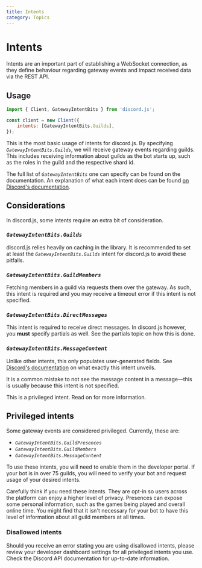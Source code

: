 ```yaml
---
title: Intents
category: Topics
---
```


# Intents

Intents are an important part of establishing a WebSocket connection, as they define behaviour regarding gateway events and impact received data via the REST API.

## Usage

```js
import { Client, GatewayIntentBits } from 'discord.js';

const client = new Client({
	intents: [GatewayIntentBits.Guilds],
});
```

This is the most basic usage of intents for discord.js. By specifying _`GatewayIntentBits.Guilds`_, we will receive gateway events regarding guilds. This includes receiving information about guilds as the bot starts up, such as the roles in the guild and the respective shard id.

The full list of _`GatewayIntentBits`_ one can specify can be found <DiscordAPITypesLink type="enum" parent="GatewayIntentBits">on the documentation</DiscordAPITypesLink>. An explanation of what each intent does can be found [on Discord's documentation](https://discord.com/developers/docs/topics/gateway#list-of-intents).

## Considerations

In discord.js, some intents require an extra bit of consideration.

### _`GatewayIntentBits.Guilds`_

discord.js relies heavily on caching in the library. It is recommended to set at least the _`GatewayIntentBits.Guilds`_ intent for discord.js to avoid these pitfalls.

### _`GatewayIntentBits.GuildMembers`_

Fetching members in a guild via <DocsLink type="class" parent="GuildMemberManager" symbol="fetch" brackets /> requests them over the gateway. As such, this intent is required and you may receive a timeout error if this intent is not specified.

### _`GatewayIntentBits.DirectMessages`_

This intent is required to receive direct messages. In discord.js however, you **must** specify partials as well. See the partials topic on how this is done.

### _`GatewayIntentBits.MessageContent`_

Unlike other intents, this only populates user-generated fields. See [Discord's documentation](https://discord.com/developers/docs/topics/gateway#message-content-intent) on what exactly this intent unveils.

It is a common mistake to not see the message content in a message—this is usually because this intent is not specified.

<Alert title="Info" type="info">
	This is a privileged intent. Read on for more information.
</Alert>

## Privileged intents

Some gateway events are considered privileged. Currently, these are:

- _`GatewayIntentBits.GuildPresences`_
- _`GatewayIntentBits.GuildMembers`_
- _`GatewayIntentBits.MessageContent`_

To use these intents, you will need to enable them in the developer portal. If your bot is in over 75 guilds, you will need to verify your bot and request usage of your desired intents.

Carefully think if you need these intents. They are opt-in so users across the platform can enjoy a higher level of privacy. Presences can expose some personal information, such as the games being played and overall online time. You might find that it isn't necessary for your bot to have this level of information about all guild members at all times.

### Disallowed intents

Should you receive an error stating you are using disallowed intents, please review your developer dashboard settings for all privileged intents you use. Check the Discord API documentation for up-to-date information.
